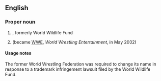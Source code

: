 ==English==

===Proper noun===
{{en-proper noun}}

# {{initialism of|{{w|World Wildlife Fund for Nature}}|dot=|lang=en}}, formerly World Wildlife Fund
# {{lb|en|historical}} {{initialism of|[[world|World]] [[wrestling|Wrestling]] [[federation|Federation]]|dot=|lang=en}} (became [[WWE]], ''World Wrestling Entertainment'', in May 2002)

====Usage notes====
The former World Wrestling Federation was required to change its name in response to a trademark infringement lawsuit filed by the World Wildlife Fund.
